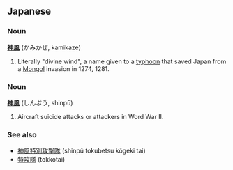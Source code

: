 ==Japanese==
<!-- ===Etymology===
[[神]] ''kami'' "god" + [[風]] ''kaze'' "wind"-->

===Noun===
'''[[神]][[風]]''' (かみかぜ, kamikaze)

# Literally "divine wind", a name given to a [[typhoon]] that saved Japan from a [[Mongol]] invasion in 1274, 1281.

===Noun===
'''[[神]][[風]]''' (しんぷう, shinpū)

# Aircraft suicide attacks or attackers in Word War II.

===See also===
*[[神風特別攻撃隊]] (shinpū tokubetsu kōgeki tai)
*[[特攻隊]] (tokkōtai)